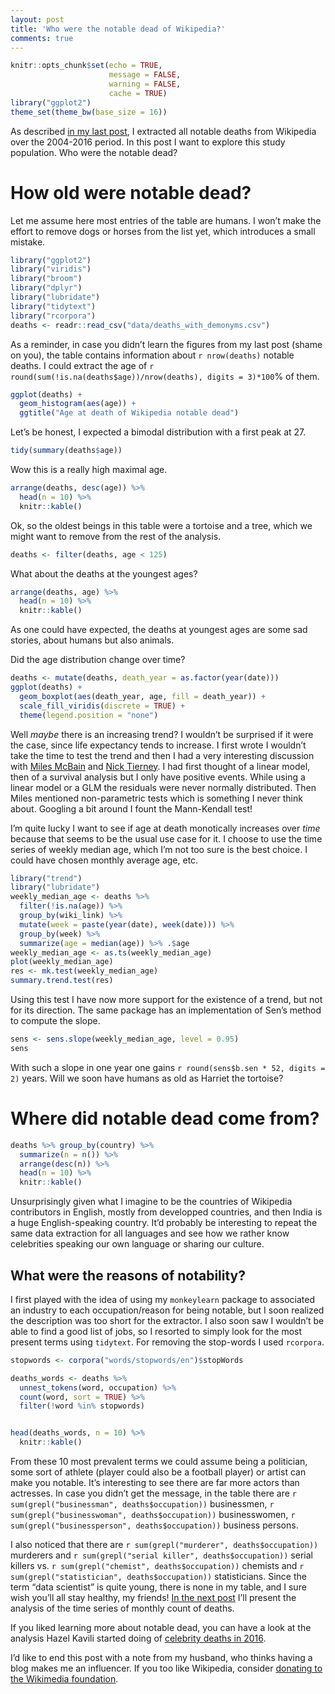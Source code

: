 ```yaml
---
layout: post
title: 'Who were the notable dead of Wikipedia?'
comments: true
---
```

```r
knitr::opts_chunk$set(echo = TRUE,
                      message = FALSE,
                      warning = FALSE, 
                      cache = TRUE)
library("ggplot2")
theme_set(theme_bw(base_size = 16))
```

As described [in my last post](http://www.masalmon.eu/2017/02/12/wikideaths3_scraping/), I extracted all notable deaths from Wikipedia over the 2004-2016 period. In this post I want to explore this study population. Who were the notable dead?

<!--more-->

# How old were notable dead?

Let me assume here most entries of the table are humans. I won't make the effort to remove dogs or horses from the list yet, which introduces a small mistake.

```r
library("ggplot2")
library("viridis")
library("broom")
library("dplyr")
library("lubridate")
library("tidytext")
library("rcorpora")
deaths <- readr::read_csv("data/deaths_with_demonyms.csv")
```

As a reminder, in case you didn't learn the figures from my last post (shame on you), the table contains information about `r nrow(deaths)` notable deaths. I could extract the age of `r round(sum(!is.na(deaths$age))/nrow(deaths), digits = 3)*100`% of them.

```r
ggplot(deaths) +
  geom_histogram(aes(age)) +
  ggtitle("Age at death of Wikipedia notable dead")
```

Let's be honest, I expected a bimodal distribution with a first peak at 27.

```r

tidy(summary(deaths$age))

```

Wow this is a really high maximal age.

```r
arrange(deaths, desc(age)) %>%
  head(n = 10) %>%
  knitr::kable()

```

Ok, so the oldest beings in this table were a tortoise and a tree, which we might want to remove from the rest of the analysis.

```r
deaths <- filter(deaths, age < 125)
```

What about the deaths at the youngest ages?

```r
arrange(deaths, age) %>%
  head(n = 10) %>%
  knitr::kable()

```

As one could have expected, the deaths at youngest ages are some sad stories, about humans but also animals. 

Did the age distribution change over time?

```r
deaths <- mutate(deaths, death_year = as.factor(year(date)))
ggplot(deaths) +
  geom_boxplot(aes(death_year, age, fill = death_year)) +
  scale_fill_viridis(discrete = TRUE) +
  theme(legend.position = "none")


```

Well _maybe_ there is an increasing trend? I wouldn't be surprised if it were the case, since life expectancy tends to increase. I first wrote I wouldn't take the time to test the trend and then I had a very interesting discussion with [Miles McBain](https://twitter.com/milesmcbain) and [Nick Tierney](http://www.njtierney.com/). I had first thought of a linear model, then of a survival analysis but I only have positive events. While using a linear model or a GLM the residuals were never normally distributed. Then Miles mentioned non-parametric tests which is something I never think about. Googling a bit around I fount the Mann-Kendall test!

I'm quite lucky I want to see if age at death monotically increases over _time_ because that seems to be the usual use case for it. I choose to use the time series of weekly median age, which I'm not too sure is the best choice. I could have chosen monthly average age, etc. 

```r
library("trend")
library("lubridate")
weekly_median_age <- deaths %>% 
  filter(!is.na(age)) %>%
  group_by(wiki_link) %>%
  mutate(week = paste(year(date), week(date))) %>%
  group_by(week) %>%
  summarize(age = median(age)) %>% .$age
weekly_median_age <- as.ts(weekly_median_age)
plot(weekly_median_age)
res <- mk.test(weekly_median_age)
summary.trend.test(res)

```

Using this test I have now more support for the existence of a trend, but not for its direction. The same package has an implementation of Sen's method to compute the slope.

```r
sens <- sens.slope(weekly_median_age, level = 0.95)
sens
```

With such a slope in one year one gains `r round(sens$b.sen * 52, digits = 2)` years. Will we soon have humans as old as Harriet the tortoise?

# Where did notable dead come from?

```r
deaths %>% group_by(country) %>%
  summarize(n = n()) %>%
  arrange(desc(n)) %>%
  head(n = 10) %>%
  knitr::kable()
```

Unsurprisingly given what I imagine to be the countries of Wikipedia contributors in English, mostly from developped countries, and then India is a huge English-speaking country. It'd probably be interesting to repeat the same data extraction for all languages and see how we rather know celebrities speaking our own language or sharing our culture. 

## What were the reasons of notability?

I first played with the idea of using my `monkeylearn` package to associated an industry to each occupation/reason for being notable, but I soon realized the description was too short for the extractor. I also soon saw I wouldn't be able to find a good list of jobs, so I resorted to simply look for the most present terms using `tidytext`. For removing the stop-words I used `rcorpora`.

```r
stopwords <- corpora("words/stopwords/en")$stopWords

deaths_words <- deaths %>%
  unnest_tokens(word, occupation) %>%
  count(word, sort = TRUE) %>%
  filter(!word %in% stopwords)


head(deaths_words, n = 10) %>%
  knitr::kable()
```

From these 10 most prevalent terms we could assume being a politician, some sort of athlete (player could also be a football player) or artist can make you notable. It's interesting to see there are far more actors than actresses. In case you didn't get the message, in the table there are `r sum(grepl("businessman", deaths$occupation))` businessmen, `r sum(grepl("businesswoman", deaths$occupation))` businesswomen, `r sum(grepl("businessperson", deaths$occupation))` business persons. 

I also noticed that there are `r sum(grepl("murderer", deaths$occupation))` murderers and  `r sum(grepl("serial killer", deaths$occupation))` serial killers vs. `r sum(grepl("chemist", deaths$occupation))` chemists and `r sum(grepl("statistician", deaths$occupation))` statisticians. Since the term "data scientist" is quite young, there is none in my table, and I sure wish you'll all stay healthy, my friends! [In the next post](http://www.masalmon.eu/2017/02/12/wikideaths3_ts/) I'll present the analysis of the time series of monthly count of deaths. 

If you liked learning more about notable dead, you can have a look at the analysis Hazel Kavili started doing of [celebrity deaths in 2016](https://github.com/UniversalTourist/celebrityDeaths).

I'd like to end this post with a note from my husband, who thinks having a blog makes me an influencer. If you too like Wikipedia, consider [donating to the Wikimedia foundation](https://wikimediafoundation.org/wiki/Ways_to_Give).